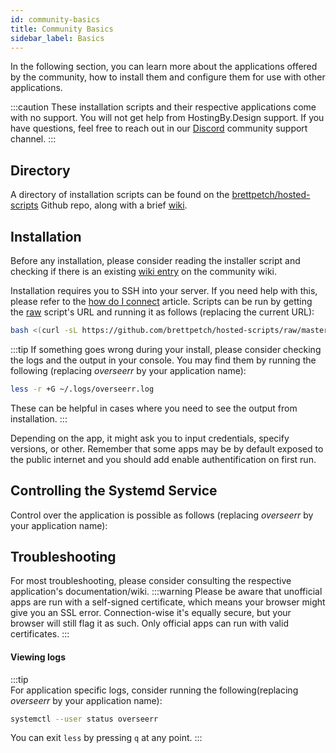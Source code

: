 ```yaml
---
id: community-basics
title: Community Basics
sidebar_label: Basics
---
```

In the following section, you can learn more about the applications offered by the community, how to install them and configure them for use with other applications.

:::caution
These installation scripts and their respective applications come with no support. You will not get help from HostingBy.Design support. If you have questions, feel free to reach out in our [Discord](https://discord.gg/StaAybe3rm) community support channel.
:::
## Directory
A directory of installation scripts can be found on the [brettpetch/hosted-scripts](https://github.com/brettpetch/hosted-scripts) Github repo, along with a brief [wiki](https://github.com/brettpetch/hosted-scripts/wiki).
## Installation
Before any installation, please consider reading the installer script and checking if there is an existing [wiki entry](https://github.com/brettpetch/hosted-scripts/wiki) on the community wiki.

Installation requires you to SSH into your server. If you need help with this, please refer to the [how do I connect](../getting-started/how-do-i-connect.md) article.
Scripts can be run by getting the <ins>raw</ins> script's URL and running it as follows (replacing the current URL):
```bash
bash <(curl -sL https://github.com/brettpetch/hosted-scripts/raw/master/overseerr.sh)
```
:::tip
If something goes wrong during your install, please consider checking the logs and the output in your console. You may find them by running the following (replacing _overseerr_ by your application name):
```bash
less -r +G ~/.logs/overseerr.log
```
These can be helpful in cases where you need to see the output from installation.
:::

Depending on the app, it might ask you to input credentials, specify versions, or other. Remember that some apps may be by default exposed to the public internet and you should add enable authentification on first run.

## Controlling the Systemd Service
Control over the application is possible as follows (replacing _overseerr_ by your application name):


<UserSystemd service="overseerr" />

## Troubleshooting
For most troubleshooting, please consider consulting the respective application's documentation/wiki.
:::warning
Please be aware that unofficial apps are run with a self-signed certificate, which means your browser might give you an SSL error. Connection-wise it's equally secure, but your browser will still flag it as such. Only official apps can run with valid certificates.
:::
#### Viewing logs

:::tip  
For application specific logs, consider running the following(replacing _overseerr_ by your application name):

```bash
systemctl --user status overseerr
```

You can exit `less` by pressing `q` at any point.
:::
